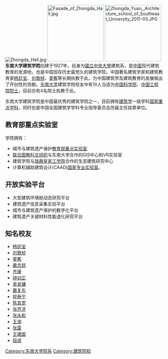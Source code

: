 {{Infobox university
|name            = 东南大学建筑学院
|image           = [[File:Logo_of_SEU_Arch.png|125px]]
|established     = 1927
|endowment       =
|staff           =
|faculty         =
|dean            = 
|undergrad       =
|postgrad        =
|doctoral        =
|city            = [[南京市|南京市]]
|province        = [[江苏省|江苏省]]
|country         = [[中国|中国]]
|campus          = 城区
|nickname        =
|affiliations    =
|website         = [http://arch.seu.edu.cn/ 学院网站]
}}

[[File:Zhongda_Hall.jpg|thumb]]
[[File:Fasade_of_Zhongda_Hall.jpg|180px]]
[[File:Zhongda_Yuan,_Architecture_school_of_Southeast_University_2011-03.JPG|180px]]
'''东南大学建筑学院'''创建于1927年，前身为[[國立中央大學|國立中央大學]]建筑系，是[[中国|中国]]现代建筑教育的发源地，也是中国现存历史最悠久的建筑学院。中国著名建筑学家和建筑教育家[[杨廷宝|杨廷宝]]、[[刘敦桢|刘敦桢]]、[[童寯|童寯]]等长期执教于此，为中国建筑学及建筑教育的发展做出了开创性的贡献。[[东南大学|东南大学]]建筑学院校友中有10人当选为[[中国科学院|中国科学院]]、[[中国工程院|中国工程院]][[院士|院士]]，目前亦有4名院士执教于此。

东南大学建筑学院是中国最优秀的建筑学院之一，目前拥有[[建筑学|建筑学]]一级学科[[国家重点学科|国家重点学科]]，同时也是中国全国建筑学学科专业指导委员会历届主任挂靠单位。

==教育部重点实验室==
学院拥有：
* 城市与建筑遗产保护[[教育部重点实验室|教育部重点实验室]]
* [[联合国教科文组织|联合国教科文组织]]与东南大学合作的GIS中心和VR实验室
* 建筑学院与[[瑞典皇家工学院|瑞典皇家工学院]]合作的生态建筑研究中心
* 计算机辅助建筑设计(CAAD)[[国家专业实验室|国家专业实验室]]。

==开放实验平台==
* 大型建筑环境舱动态研究平台
* 建筑遗产信息采集实验平台
* 城市与建筑遗产保护的数字化平台
* 建筑遗产关键材料性能退化研究平台

== 知名校友 ==
*[[杨廷宝|杨廷宝]]
*[[刘敦桢|刘敦桢]]
*[[童寯|童寯]]
*[[戴念慈|戴念慈]]
*[[齐康|齐康]]
*[[钟训正|钟训正]]
*[[吴良镛|吴良镛]]
*[[戴复东|戴复东]]
*[[程泰宁|程泰宁]]
*[[陈其宽|陈其宽]]
*[[张开济|张开济]]
*[[张永和|张永和]]
*[[王澍_(建筑师)|王澍]]
*[[张雷|张雷]]
*[[王建国_(建筑学家)|王建国]]
*[[段进|段进]]

{{东南大学}}
{{东南大学/院系}}
{{Authority control}}
[[Category:东南大学院系|Category:东南大学院系]]
[[Category:建筑院校|Category:建筑院校]]